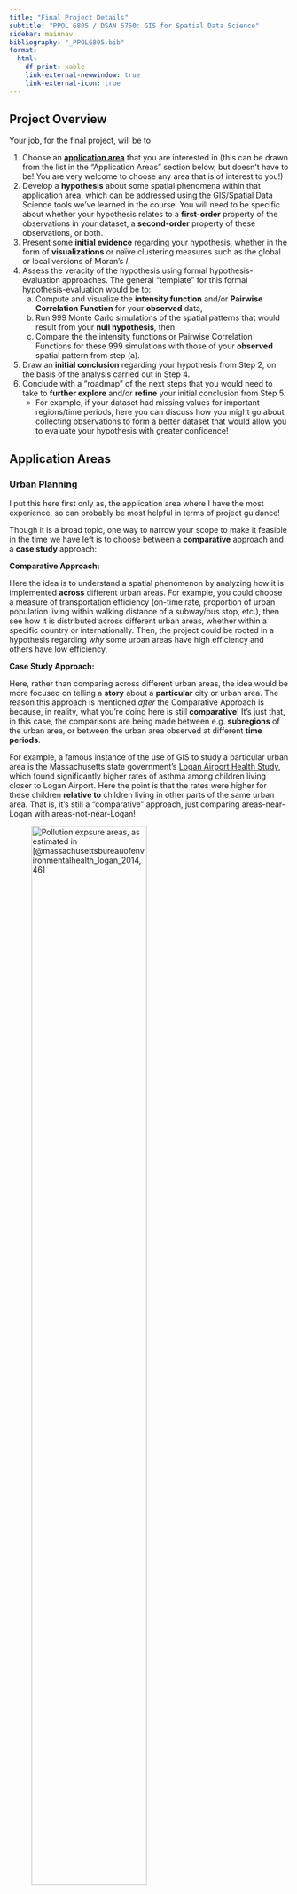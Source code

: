 ```yaml
---
title: "Final Project Details"
subtitle: "PPOL 6805 / DSAN 6750: GIS for Spatial Data Science"
sidebar: mainnav
bibliography: "_PPOL6805.bib"
format:
  html:
    df-print: kable
    link-external-newwindow: true
    link-external-icon: true
---
```


## Project Overview

Your job, for the final project, will be to

1. Choose an [**application area**](#application-areas) that you are interested in (this can be drawn from the list in the "Application Areas" section below, but doesn't have to be! You are very welcome to choose any area that is of interest to you!)
2. Develop a **hypothesis** about some spatial phenomena within that application area, which can be addressed using the GIS/Spatial Data Science tools we've learned in the course. You will need to be specific about whether your hypothesis relates to a **first-order** property of the observations in your dataset, a **second-order** property of these observations, or both.
3. Present some **initial evidence** regarding your hypothesis, whether in the form of **visualizations** or naïve clustering measures such as the global or local versions of Moran's $I$.
4. Assess the veracity of the hypothesis using formal hypothesis-evaluation approaches. The general "template" for this formal hypothesis-evaluation would be to:
    a. Compute and visualize the **intensity function** and/or **Pairwise Correlation Function** for your **observed** data,
    b. Run 999 Monte Carlo simulations of the spatial patterns that would result from your **null hypothesis**, then
    c. Compare the the intensity functions or Pairwise Correlation Functions for these 999 simulations with those of your **observed** spatial pattern from step (a).
5. Draw an **initial conclusion** regarding your hypothesis from Step 2, on the basis of the analysis carried out in Step 4.
6. Conclude with a "roadmap" of the next steps that you would need to take to **further explore** and/or **refine** your initial conclusion from Step 5.
    * For example, if your dataset had missing values for important regions/time periods, here you can discuss how you might go about collecting observations to form a better dataset that would allow you to evaluate your hypothesis with greater confidence!

## Application Areas

### Urban Planning

I put this here first only as, the application area where I have the most experience, so can probably be most helpful in terms of project guidance!

Though it is a broad topic, one way to narrow your scope to make it feasible in the time we have left is to choose between a **comparative** approach and a **case study** approach:

**Comparative Approach:**

Here the idea is to understand a spatial phenomenon by analyzing how it is implemented **across** different urban areas. For example, you could choose a measure of transportation efficiency (on-time rate, proportion of urban population living within walking distance of a subway/bus stop, etc.), then see how it is distributed across different urban areas, whether within a specific country or internationally. Then, the project could be rooted in a hypothesis regarding *why* some urban areas have high efficiency and others have low efficiency.

**Case Study Approach:**

Here, rather than comparing across different urban areas, the idea would be more focused on telling a **story** about a **particular** city or urban area. The reason this approach is mentioned *after* the Comparative Approach is because, in reality, what you're doing here is still **comparative**! It's just that, in this case, the comparisons are being made between e.g. **subregions** of the urban area, or between the urban area observed at different **time periods**.

For example, a famous instance of the use of GIS to study a particular urban area is the Massachusetts state government's [Logan Airport Health Study](https://www.mass.gov/info-details/logan-airport-health-study){target='_blank'}, which found significantly higher rates of asthma among children living closer to Logan Airport. Here the point is that the rates were higher for these children **relative to** children living in other parts of the same urban area. That is, it's still a "comparative" approach, just comparing areas-near-Logan with areas-not-near-Logan!

![Pollution expsure areas, as estimated in [@massachusettsbureauofenvironmentalhealth_logan_2014, 46]](images/logan.svg){#fig-logan fig-align="center" width="70%"}

### Climate Change / Renewable Energy



### Public Policy Evaluation

Here, I specify policy **evaluation** rather than just public policy studies in general, since I think that some of the tools we've learned in class can be particularly helpful for spatially-based comparison of the effectiveness of a given policy choice.

That's a fairly vague statement so, as a concrete example, 

### International Relations

### Public Health / Global Health

### Diffusion Processes

## Google Cloud Platform Credits

You should have received the Google Cloud Platform credits at your `@georgetown.edu` email address if you're enrolled in this course. The code in the email should add a new billing account to your Google Cloud Console, with $50 for:

* Creating a full-on Virtual Machine for the project, if you think that you'll need a bunch of storage or computing power or GPU usage, and/or
* For use with Google Maps Engine, if you think that one of their Maps Engine datasets/tools may be useful!

As mentioned in the email: A reasonable choice, which ensures that you'll stay within-budget even if you run the VM instance from now until the semester, is to create an instance (you can name it "gis-project", for example) with all of the default options except:

* Choose **ec2-small** for the Machine Type (ec2-medium is the default, but based on the estimated cost for this type, it would run out of $ before the semester ends)
* Click the "Change" button under "Boot Disk" and then set the size to **25 GB** (this is what I meant by "trying a few different options": with the $ saved moving from ec2-medium to ec2-small, you can increase from the default 10 GB disk to a 25 GB disk without the expected cost going over $50 for the semester).

## GIS Datasets/Project Ideas Collection

Once we get to the Spatial Data Science unit, I'm hoping that you will have lots of inspiration in terms of the different methods that can be used for drawing **inferences** about spatial phenomena! Until then, me and TA Billy will add links to the following [Raindrop.io collection](https://raindrop.io/jpowerj/gis-47891594){target='_blank'}, which you can browse to potentially draw inspiration for your own final project topic:

<iframe style="border: 0; width: 100%; height: 450px;" allowfullscreen frameborder="0" src="https://raindrop.io/jpowerj/gis-47891594/embed/sort=-created"></iframe>

